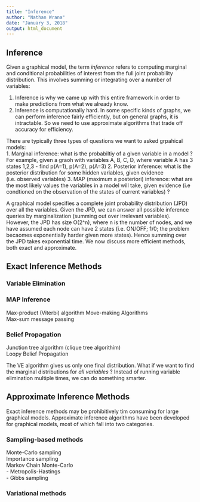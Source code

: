 ```yaml
---
title: "Inference"
author: "Nathan Wrana"
date: "January 3, 2018"
output: html_document
---
```


## Inference  

Given a graphical model, the term _inference_ refers to computing marginal and conditional probabilities of interest from the full joint probability distribution. This involves summing or integrating over a number of variables:  

1. Inference is why we came up with this entire framework in order to make predictions from what we already know.   
2. Inference is computationally hard. In some specific kinds of graphs, we can perform inference fairly efficiently, but on general graphs, it is intractable. So we need to use approximate algorithms that trade off accuracy for efficiency.  

There are typically three types of questions we want to asked grpahical models:  
1. Marginal inference: what is the probabiltiy of a given variable in a model ? For example, given a graoh with variables A, B, C, D, where variable A has 3 states 1,2,3 - find p(A=1), p(A=2), p(A=3) 
2. Posterior inference: what is the posterior distribution for some hidden variables, given evidence (i.e. observed variables)
3. MAP (maximum a posteriori) inference: what are the most likely values the variables in a model will take, given evidence (i.e condtioned on the observation of the states of current variables) ?   

A graphical model specifies a complete joint probability distribution (JPD) over all the variables. Given the JPD, we can answer all possible inference queries by marginalization (summing out over irrelevant variables). However, the JPD has size O(2^n), where n is the number of nodes, and we have assumed each node can have 2 states (i.e. ON/OFF; 1/0; the problem becaomes exponentially harder given more states). Hence summing over the JPD takes exponential time. We now discuss more efficient methods, both exact and approximate.  

## Exact Inference Methods  

### Variable Elimination  

### MAP Inference  

Max-product (Viterbi) algorithm
Move-making Algorithms  
Max-sum message passing     

### Belief Propagation

Junction tree algorithm (clique tree algorithim)    
Loopy Belief Propagation  


The VE algorithm gives us only one final distribution. What if we want to find the marginal distributions for _all variables_ ? Instead of running variable elimination multiple times, we can do something smarter. 

## Approximate Inference Methods  

Exact inference methods may be prohibitively tim consuming for large graphical models. Approximate inference algorithms have been developed for graphical models, most of which fall into two categories.  

### Sampling-based methods  

Monte-Carlo sampling  
Importance sampling  
Markov Chain Monte-Carlo  
- Metropolis-Hastings  
- Gibbs sampling

### Variational methods


